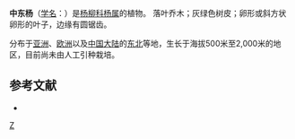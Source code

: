 {{Speciesbox
| genus = Populus
| species = berolinensis
| authority = Dipp.
| image = Peuplier de Berlin (Palaiseau 14).JPG
}}

'''中东杨'''（[[学名|学名]]：{{lang|la|''Populus berolinensis ''}}）是[[杨柳科|杨柳科]][[杨属|杨属]]的植物。
落叶乔木；灰绿色树皮；卵形或斜方状卵形的叶子，边缘有圆锯齿。

分布于[[亚洲|亚洲]]、[[欧洲|欧洲]]以及[[中国大陆|中国大陆]]的[[中国东北地区|东北]]等地，生长于海拔500米至2,000米的地区，目前尚未由人工引种栽培。

== 参考文献 ==
<div class="references-small">
* {{cite web| url =http://www.bioinfo.cn/db05/KmzwSpecies.php?action=view&id=20355| title =中东杨| work =《中国高等植物数据库全库》| publisher =中国科学院微生物研究所| author =昆明植物研究所| accessdate =2009-02-25| deadurl =yes| archiveurl =https://web.archive.org/web/20160305070314/http://www.bioinfo.cn/db05/KmzwSpecies.php?action=view&id=20355| archivedate =2016-03-05}}
</div>
{{Taxonbar|from=Q4460779}}

[[Category:杨属|Z]]